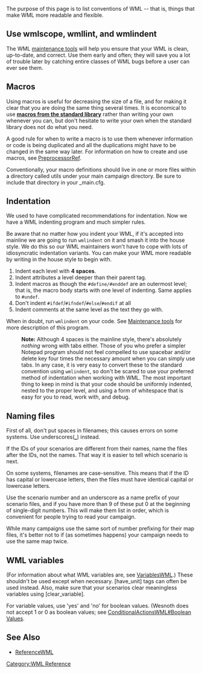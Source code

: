 The purpose of this page is to list conventions of WML --
that is, things that make WML more readable and flexible.

== Use wmlscope, wmllint, and wmlindent ==

The WML [[Maintenance_tools|maintenance tools]] will help you ensure that your WML is clean, up-to-date, and correct.  Use them early and often; they will save you a lot of trouble later by catching entire classes of WML bugs before a user can ever see them.

== Macros ==

Using macros is useful for decreasing the size of a file,
and for making it clear that you are doing the same thing several times.
It is economical to use '''[http://www.wesnoth.org/macro-reference.xhtml macros from the standard library]''' rather than writing your own whenever you can, but don't hesitate to write your own when the standard library does not do what you need.

A good rule for when to write a macro is to use them whenever information or code is being duplicated and all the duplications might have to be changed in the same way later. For information on how to create and use macros, see [[PreprocessorRef]].

Conventionally, your macro definitions should live in one or more files within a directory called utils under your main campaign directory.  Be sure to
include that directory in your _main.cfg.

== Indentation ==

We used to have complicated recommendations for indentation.  Now we have a WML indenting program and much simpler rules.

Be aware that no matter how you indent your WML, if it's accepted into mainline we are going to run <tt>wmlindent</tt> on it and smash it into the house style. We do this so our WML maintainers won't have to cope with lots of idiosyncratic indentation variants.  You can make your WML more readable by writing in the house style to begin with.

# Indent each level with '''4 spaces'''. 
# Indent attributes a level deeper than their parent tag.
# Indent macros as though the <tt>#define/#enddef</tt> are an outermost level; that is, the macro body starts with one level of indenting. Same applies to <tt>#undef</tt>.
# Don't indent <tt>#ifdef</tt>/<tt>#ifndef</tt>/<tt>#else</tt>/<tt>#endif</tt> at all
# Indent comments at the same level as the text they go with.

When in doubt, run <tt>wmlindent</tt> on your code.  See [[Maintenance tools]] for more description of this program.

:'''Note:''' Although 4 spaces is the mainline style, there's absolutely ''nothing'' wrong with tabs either. Those of you who prefer a simpler Notepad program should not feel compelled to use spacebar and/or delete key four times the necessary amount when you can simply use tabs. In any case, it is very easy to convert these to the standard convention using <tt>wmlindent</tt>, so don't be scared to use your preferred method of indentation when working with WML. The most important thing to keep in mind is that your code should be uniformly indented, nested to the proper level, and using a form of whitespace that is easy for you to read, work with, and debug.

== Naming files ==

First of all, don't put spaces in filenames;
this causes errors on some systems.
Use underscores('''_''') instead.

If the IDs of your scenarios are different from their names,
name the files after the IDs, not the names.
That way it is easier to tell which scenario is next.

On some systems, filenames are case-sensitive. This means that if the ID has capital or lowercase letters, then the files must have identical capital or lowercase letters. 

Use the scenario number and an underscore as a name prefix of your scenario files, and if you have more than 9 of these put 0 at the beginning of single-digit numbers. This will make them list in order, which is convenient for people trying to read your campaign.

While many campaigns use the same sort of number prefixing for their map files, it's better not to if (as sometimes happens) your campaign needs to use the same map twice.

== WML variables ==

(For information about what WML variables are, see [[VariablesWML]].)
These shouldn't be used except when necessary.
[have_unit] tags can often be used instead.
Also, make sure that your scenarios
clear meaningless variables using [clear_variable].

For variable values, use 'yes' and 'no' for boolean values. (Wesnoth does not accept 1 or 0 as boolean values; see [[ConditionalActionsWML#Boolean Values]].

== See Also ==
* [[ReferenceWML]]

[[Category:WML Reference]]
